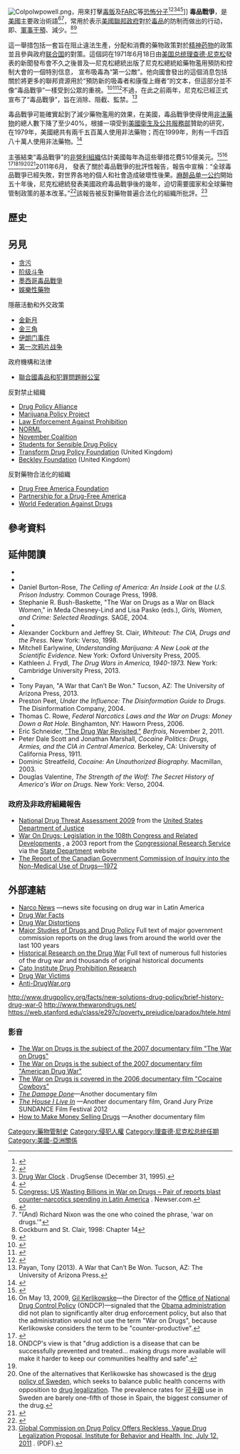 {{expand|time=2017-09-21}}
[[File:Colpolwpowell.png|thumb]]，用來打擊[[毒贩|毒贩]]及[[哥伦比亚革命武装力量－人民军|FARC]]等[[游击战|恐怖分子]]<ref>{{cite web|title=Colombia Program At-A-Glance|url=https://www.usaid.gov/sites/default/files/Colombia%20Country%20Fact%20Sheet%20Augst%202013_USAID_at_a_Glance.pdf|website=usaid.gov|publisher=United States Agency for International Development|accessdate=2015-10-20|archive-date=2016-01-09|archive-url=https://web.archive.org/web/20160109132325/https://www.usaid.gov/sites/default/files/Colombia%20Country%20Fact%20Sheet%20Augst%202013_USAID_at_a_Glance.pdf|dead-url=no}}</ref><ref>{{cite news | url=http://articles.latimes.com/2011/jun/09/world/la-fg-narco-contract-20110609 | work=Los Angeles Times | first=Brian | last=Bennett | title=U.S. can't justify its drug war spending, reports say | date=2011-06-09 | accessdate=2017-05-08 | archive-date=2015-04-29 | archive-url=https://web.archive.org/web/20150429170746/http://articles.latimes.com/2011/jun/09/world/la-fg-narco-contract-20110609 | dead-url=no }}</ref><ref>[http://www.drugsense.org/cms/wodclock Drug War Clock] {{Wayback|url=http://www.drugsense.org/cms/wodclock |date=20110810163837 }}. DrugSense (December 31, 1995).</ref><ref>{{cite news | url=https://www.theguardian.com/world/2011/apr/03/us-bank-mexico-drug-gangs | location=London | work=The Guardian | first=Ed | last=Vulliamy | title=How a big US bank laundered billions from Mexico's murderous drug gangs | date=2011-04-03 | accessdate=2017-05-08 | archive-date=2016-12-22 | archive-url=https://web.archive.org/web/20161222155445/https://www.theguardian.com/world/2011/apr/03/us-bank-mexico-drug-gangs | dead-url=no }}</ref><ref>[http://www.newser.com/story/120578/congress-us-wasting-billions-in-war-on-drugs.html Congress: US Wasting Billions in War on Drugs – Pair of reports blast counter-narcotics spending in Latin America] {{Wayback|url=http://www.newser.com/story/120578/congress-us-wasting-billions-in-war-on-drugs.html |date=20130514084709 }}. Newser.com.</ref>]]
{{Campaignbox 毒品戰爭相關衝突}}
'''毒品戰爭'''，是[[美國|美國]]主要政治術語<ref>{{Cite web |url=http://www.npr.org/2016/03/27/472023148/legalize-all-drugs-the-risks-are-tremendous-without-defining-the-problem |title=存档副本 |access-date=2017-05-05 |archive-date=2017-05-12 |archive-url=https://web.archive.org/web/20170512114404/http://www.npr.org/2016/03/27/472023148/legalize-all-drugs-the-risks-are-tremendous-without-defining-the-problem |dead-url=no }}</ref><ref>"(And) Richard Nixon was the one who coined the phrase, 'war on drugs.'"</ref>，常用於表示[[美國聯邦政府|美國聯邦政府]]對於[[毒品|毒品]]的防制而做出的行动，即{{Link-en|軍事支援|military aid}}、[[入侵|軍事干預]]、減少{{Link-en|非法藥品交易|Illegal drug trade}}。<ref name="whiteout-chapter-14">Cockburn and St. Clair, 1998: Chapter 14</ref><ref name="Bullington 1990 39–55">{{Cite journal|last = Bullington |first = Bruce |author2=Alan A. Block  |date=March 1990 |title =  A Trojan horse: Anti-communism and the war on drugs |url = https://archive.org/details/sim_crime-law-and-social-change_1990-03_14_1/page/39 |journal = Crime, Law and Social Change |volume = 14 |issue = 1 |pages = 39–55 |publisher = Springer Netherlands |issn = 1573-0751 |doi = 10.1007/BF00728225 }}</ref>

這一舉措包括一套旨在阻止違法生產，分配和消費的藥物政策對於[[精神药物|精神药物]]的政策並且參與政府[[联合国|联合国]]的對策。這個詞在1971年6月18日由[[美国总统|美国总统]][[理查德·尼克松|理查德·尼克松]]發表的新聞發布會不久之後普及—尼克松總統出版了尼克松總統給藥物濫用預防和控制大會的一個特別信息， 宣布吸毒為“第一公敵”。他向國會發出的這個消息包括關於將更多的聯邦資源用於“預防新的吸毒者和康復上癮者”的文本，但這部分並不像“毒品戰爭”一樣受到公眾的重視。<ref>{{cite web|url=http://www.presidency.ucsb.edu/ws/?pid=3048|title=Richard Nixon: Special Message to the Congress on Drug Abuse Prevention and Control.|publisher=|accessdate=2017-05-05|archive-date=2013-12-12|archive-url=https://web.archive.org/web/20131212201341/http://www.presidency.ucsb.edu/ws/?pid=3048|dead-url=no}}</ref><ref name="Nixon Calls War on Drugs">{{cite news|title=Nixon Calls War on Drugs|url=https://news.google.com/newspapers?id=-5IjAAAAIBAJ&sjid=RLcFAAAAIBAJ&pg=973,31915&dq=nixon+war+on+drugs&hl=en|accessdate=2012-10-13|newspaper=The Palm Beach Post|date=1971-06-18|archive-date=2015-10-12|archive-url=https://web.archive.org/web/20151012234718/https://news.google.com/newspapers?id=-5IjAAAAIBAJ&sjid=RLcFAAAAIBAJ&pg=973,31915&dq=nixon+war+on+drugs&hl=en|dead-url=no}}</ref><ref>{{cite news|last=Dufton|first=Emily|title=The War on Drugs: How President Nixon Tied Addiction to Crime|url=https://www.theatlantic.com/health/archive/2012/03/the-war-on-drugs-how-president-nixon-tied-addiction-to-crime/254319/|accessdate=2012-10-13|newspaper=The Atlantic|date=2012-03-26|archive-date=2012-11-05|archive-url=https://web.archive.org/web/20121105093614/http://www.theatlantic.com/health/archive/2012/03/the-war-on-drugs-how-president-nixon-tied-addiction-to-crime/254319/|dead-url=no}}</ref>不過，在此之前兩年，尼克松已經正式宣布了“毒品戰爭”，旨在消除、阻截、監禁。<ref>Payan, Tony (2013). A War that Can’t Be Won. Tucson, AZ: The University of Arizona Press.</ref>

毒品戰爭可能確實起到了減少藥物濫用的效果，在美國，毒品戰爭使得使用[[非法藥物|非法藥物]]的總人數下降了至少40%，根據一項受到[[美國衛生及公共服務部|美國衛生及公共服務部]]贊助的研究，在1979年，美國總共有兩千五百萬人使用非法藥物；而在1999年，則有一千四百八十萬人使用非法藥物。<ref>{{cite web |author1=National Institute on Drug Abuse |title=Fact Sheet - Substance Abuse - A National Challenge Prevention, Treatment and Research at HHS |url=https://archives.drugabuse.gov/news-events/news-releases/2000/12/fact-sheet-substance-abuse-national-challenge-prevention-treatment-research-hhs |website=National Institute on Drug Abuse |publisher=National Institute on Drug Abuse |access-date=2021-02-26 |archive-date=2021-03-19 |archive-url=https://web.archive.org/web/20210319001311/https://archives.drugabuse.gov/news-events/news-releases/2000/12/fact-sheet-substance-abuse-national-challenge-prevention-treatment-research-hhs |dead-url=no }}</ref>

主張結束“毒品戰爭”的[[非營利組織|非營利組織]]{{Link-en|Drug Policy Alliance|Drug Policy Alliance}}估計美國每年為這些舉措花費510億美元。<ref>{{cite web|title=Drug War Statistics|url=http://www.drugpolicy.org/drug-war-statistics|publisher=Drug Policy Alliance|accessdate=2014-02-25|archive-date=2017-07-05|archive-url=https://web.archive.org/web/20170705125711/http://www.drugpolicy.org/drug-war-statistics|dead-url=yes}}</ref><ref>On May 13, 2009, [[Gil_Kerlikowske|Gil Kerlikowske]]—the Director of the [[Office_of_National_Drug_Control_Policy|Office of National Drug Control Policy]] (ONDCP)—signaled that the [[Presidency_of_Barack_Obama|Obama administration]] did not plan to significantly alter drug enforcement policy, but also that the administration would not use the term "War on Drugs", because Kerlikowske considers the term to be "counter-productive".</ref>
<ref name="WSJCZAR">{{Cite news|title=White House Czar Calls for End to 'War on Drugs'|url=https://online.wsj.com/article/SB124225891527617397.html|work=The Wall Street Journal|date=2009-05-14|accessdate=2009-05-14|first=Gary|last=Fields|archive-date=2013-08-22|archive-url=https://web.archive.org/web/20130822170303/http://online.wsj.com/article/SB124225891527617397.html|dead-url=no}}</ref><ref>ONDCP's view is that "drug addiction is a disease that can be successfully prevented and treated... making drugs more available will make it harder to keep our communities healthy and safe".</ref><ref name="dup2"/><ref>One of the alternatives that Kerlikowske has showcased is the [[drug_policy_of_Sweden|drug policy of Sweden]], which seeks to balance public health concerns with opposition to [[drug_legalization|drug legalization]]. The prevalence rates for [[可卡因|可卡因]] use in Sweden are barely one-fifth of those in Spain, the biggest consumer of the drug.</ref><ref>{{cite web | url=http://www.thelocal.se/20140410/swedens-strict-anti-drug-laws | title=Sweden's tough drug laws leave addicts behind | work=[[The_Local|The Local]] | date=2014-04-10 | accessdate=2014-09-10 | archive-date=2020-12-19 | archive-url=https://web.archive.org/web/20201219075023/http://www.thelocal.se/20140410/swedens-strict-anti-drug-laws | dead-url=no }}</ref>2011年6月， {{Link-en|全球藥物政策委員會|Global Commission on Drug Policy}}發表了關於毒品戰爭的批評性報告，報告中宣稱：“全球毒品戰爭已經失敗，對世界各地的個人和社會造成破壞性後果。[[麻醉品单一公约|麻醉品单一公约]]開始五十年後，尼克松總統發表美國政府毒品戰爭後的幾年，迫切需要國家和全球藥物管制政策的基本改革。”<ref>{{cite book|title=War on Drugs|year=2011|publisher=The Global Commission on Drug Policy|page=24|url=http://www.scribd.com/fullscreen/56924096?access_key=key-xoixompyejnky70a9mq|access-date=2017-05-05|archive-date=2021-04-10|archive-url=https://web.archive.org/web/20210410234037/http://www.scribd.com/fullscreen/56924096?access_key=key-xoixompyejnky70a9mq|dead-url=no}}</ref>該報告被反對藥物普遍合法化的組織所批評。<ref name="dup2">[http://www.ibhinc.org/pdfs/IBHCommentaryonGlobalCommissionReport71211.pdf Global Commission on Drug Policy Offers Reckless, Vague Drug Legalization Proposal, Institute for Behavior and Health, Inc, July 12, 2011] {{Wayback|url=http://www.ibhinc.org/pdfs/IBHCommentaryonGlobalCommissionReport71211.pdf |date=20110726165232 }}. (PDF).</ref>

== 歷史 ==
{{Main article|History of United States drug prohibition}}
{{See also|Legal history of cannabis in the United States}}
<!---
=== 20th century ===
The first U.S. law that restricted the distribution and use of certain drugs was the [[Harrison_Narcotics_Tax_Act|Harrison Narcotics Tax Act]] of 1914. The first local laws came as early as 1860.<ref>{{cite web |url=http://www.pbs.org/wgbh/pages/frontline/shows/heroin/etc/history.html |title=Opium Throughout History |publisher=PBS Frontline |accessdate=2010-10-08}}</ref> In 1919, the United States passed the [[美國憲法第十八修正案|18th Amendment]], prohibiting the sale, manufacture, and transportation of [[乙醇|alcohol]], with exceptions for religious and medical use. In 1920, the United States passed the [[National_Prohibition_Act|National Prohibition Act]] (Volstead Act), enacted to carry out the provisions in law of the 18th Amendment.

The [[Federal_Bureau_of_Narcotics|Federal Bureau of Narcotics]] was established in the [[美国财政部|United States Department of the Treasury]] by an act of June 14, 1930 (46 Stat. 585).<ref>{{cite web|url=http://www.archives.gov/research/guide-fed-records/groups/170.html#170.3 |title=Records of the Drug Enforcement Administration DEA |publisher=Archives.gov |accessdate=2011-03-27}}</ref> In 1933, [[禁酒時期|the federal prohibition for alcohol]] was repealed by passage of the [[美利坚合众国宪法第二十一条修正案|21st Amendment]]. In 1935, President [[富兰克林·德拉诺·罗斯福|Franklin D. Roosevelt]] publicly supported the adoption of the [[Uniform_State_Narcotic_Drug_Act|Uniform State Narcotic Drug Act]]. ''[[纽约时报|The New York Times]]'' used the headline "Roosevelt Asks Narcotic War Aid".<ref>{{cite web|url=http://www.druglibrary.net/schaffer/History/e1930/rooseveltasks.htm |title=ROOSEVELT ASKS NARCOTIC WAR AID, 1935 |publisher=Druglibrary.net |accessdate=2011-03-27}}</ref><ref>{{cite web|url=http://www.presidency.ucsb.edu/ws/index.php?pid=15024 |title=Letter to the World Narcotic Defense Association. March 21, 1935 |publisher=Presidency.ucsb.edu |accessdate=2011-03-27}}</ref>

In 1937, the [[Marihuana_Tax_Act_of_1937|Marihuana Tax Act of 1937]] was passed. Several scholars have claimed that the goal was to destroy the hemp industry,<ref name="nafta-neocolonialism-129">{{Cite book|last1=French|first1=Laurence|first2=Magdaleno|last2=Manzanárez|title=NAFTA & neocolonialism: comparative criminal, human & social justice|publisher=University Press of America|year=2004|page=129|isbn=978-0-7618-2890-7|url=https://books.google.com/?id=4ozF1Yg-c4MC&pg=PA129}}</ref><ref>Earlywine, 2005: [https://books.google.com/books?id=r9wPbxMAG8cC&pg=PA24 p. 24]</ref><ref name="under-influence-55">Peet, 2004: [https://books.google.com/?id=uC0_YznYjScC&pg=PA55 p. 55]</ref> largely as an effort of businessmen [[安德鲁·W·梅隆|Andrew Mellon]], [[威廉·赫斯特|Randolph Hearst]], and the [[杜邦家族|Du Pont family]].<ref name="nafta-neocolonialism-129" /><ref name="under-influence-55" /> These scholars argue that with the invention of the [[decorticator|decorticator]], hemp became a very cheap substitute for the [[木浆|paper pulp]] that was used in the newspaper industry.<ref name="nafta-neocolonialism-129" /><ref>{{Cite book|title=Bound in twine: the history and ecology of the henequen-wheat complex for Mexico and the American and Canadian Plains, 1880–1950|author=Sterling Evans|publisher=Texas A&M University Press|year=2007|isbn=978-1-58544-596-7|page=27|url=https://books.google.com/books?id=_wFkZgyuGFAC&pg=PA27}}</ref> These scholars believe that Hearst felt{{dubious|date=March 2015}} that this was a threat to his extensive timber holdings.  Mellon, [[美国财政部长|United States Secretary of the Treasury]] and the wealthiest man in America, had invested heavily in the [[杜邦|DuPont]]'s new synthetic fiber, nylon, and considered {{dubious|date=March 2015}} its success to depend on its replacement of the traditional resource, hemp.<ref name="nafta-neocolonialism-129" /><ref>{{cite book|editor=Evans, Sterling|title=The borderlands of the American and Canadian Wests: essays on regional history of the forty-ninth parallel|publisher=University of Nebraska Press|year=2006|isbn=978-0-8032-1826-0|page=199|url=https://books.google.com/books?id=xBELvIaDXxAC&pg=PA199}}</ref><ref>{{cite book|author=Gerber, Rudolph Joseph|title=Legalizing marijuana: drug policy reform and prohibition politics|publisher=Greenwood Publishing Group|year=2004|isbn=978-0-275-97448-0|page=7|url=https://books.google.com/books?id=WMOdI9pC-gEC&pg=PA7}}</ref><ref>{{cite book|author=Earleywine, Mitchell|title=Understanding marijuana: a new look at the scientific evidence|publisher=Oxford University Press|year=2005|isbn=978-0-19-518295-8|page=231|url=https://books.google.com/books?id=r9wPbxMAG8cC&pg=PA231}}</ref><ref>{{cite book|author1=Robinson, Matthew B.  |author2=Scherlen, Renee G. |lastauthoramp=yes |title=Lies, damned lies, and drug war statistics: a critical analysis of claims made by the office of National Drug Control Policy|publisher=SUNY Press|year=2007|isbn=978-0-7914-6975-0|page=12|url=https://books.google.com/books?id=dwGpsNjv_1kC&pg=PA12}}</ref><ref>{{cite book|author=Rowe, Thomas C.|title=Federal narcotics laws and the war on drugs: money down a rat hole|publisher=Psychology Press|year=2006|isbn=978-0-7890-2808-2|page=26|url=https://books.google.com/books?id=v1tz6nP6fdwC&pg=PA26}}</ref><ref>{{cite book|editors=Sullivan, Larry E. et al.|title=Encyclopedia of Law Enforcement: Federal|publisher=SAGE|year=2005|isbn=978-0-7619-2649-8|page=747|url=https://books.google.com/books?id=FtgYAAAAIAAJ&q=hearst+hemp&dq=hearst+hemp}}</ref><ref>{{cite book|author=Lusane, Clarence|authorlink=Clarence Lusane|title=Pipe dream blues: racism and the war on drugs|publisher=South End Press|year=1991|isbn=978-0-89608-410-0|pages=37–38|url=https://books.google.com/books?id=flIjcQBwu68C&pg=PA37}}</ref> However, there were circumstances that contradict these claims. One reason for doubts about those claims is that the new decorticators did not perform fully satisfactorily in commercial production.<ref name="Dew">{{cite web|url=https://archive.org/stream/fiberproductioni518dewe#page/66/mode/2up|author=Dewey LH|title=Fiber production in the western hemisphere|date=1943|page=67|publisher=United States Printing Office, Washington|accessdate=2015-02-25}}</ref> To produce fiber from hemp was a labor-intensive process if you include harvest, transport and processing. Technological developments decreased the labor with hemp but not sufficient to eliminate this disadvantage.<ref>[http://www.aae.wisc.edu/pubs/sps/pdf/stpap443.pdf T. Randall Fortenbery and Michael Bennett: Is Industrial Hemp Worth Further Study in the US? A Survey of the Literature,  Department of Agricultural and Applied Economics, University of Wisconsin – Ma7dison. July 2001]</ref><ref>{{cite web|url=http://druglibrary.org/schaffer/library/hemp_conspiracy.htm|title=Was there a conspiracy to outlaw hemp because it was a threat to theDuPonts and other industrial interests?|publisher=}}</ref>

On October 27, 1970, Congress passes the [[Comprehensive_Drug_Abuse_Prevention_and_Control_Act_of_1970|Comprehensive Drug Abuse Prevention and Control Act of 1970]], which, among other things, categorizes controlled substances based on their medicinal use and potential for addiction.<ref name="frontline" /> In 1971, two congressmen released an explosive report on the growing heroin epidemic among U.S. servicemen in Vietnam; ten to fifteen percent of the servicemen were addicted to heroin, and President Nixon declared drug abuse to be "public enemy number one".<ref name="frontline" /><ref name="dupoint">[http://www.pbs.org/wgbh/pages/frontline/shows/drugs/interviews/dupont.html WGBH educational foundation. Interview with Dr. Robert Dupoint]. Pbs.org (February 18, 1970).</ref>

Although Nixon declared "drug abuse" to be public enemy number one in 1971,<ref name=Chronology>{{cite web|title=Thirty Years of America's Drug War|url=http://www.pbs.org/wgbh/pages/frontline/shows/drugs/cron/|work=Frontline|publisher=PBS|accessdate=2012-10-19}}</ref> the policies that his administration implemented as part of the [[Comprehensive_Drug_Abuse_Prevention_and_Control_Act_of_1970|Comprehensive Drug Abuse Prevention and Control Act of 1970]] were a continuation of drug prohibition policies in the U.S., which started in 1914.<ref name=frontline>[http://www.pbs.org/wgbh/pages/frontline/shows/drugs/cron/ Thirty Years of America's Drug War, a Chronology]. [[Frontline_(U.S._TV_series)|Frontline (U.S. TV series)]].</ref><ref name=npr>[http://www.npr.org/templates/story/story.php?storyId=9252490 Timeline: America's War on Drugs]. April 2, 2007. [[全国公共广播电台|NPR]].</ref>

<blockquote>"The Nixon campaign in 1968, and the Nixon White House after that, had two enemies: the antiwar left and black people. You understand what I'm saying? We knew we couldn't make it illegal to be either against the war or black, but by getting the public to associate the hippies with marijuana and blacks with heroin, and then criminalizing both heavily, we could disrupt those communities. We could arrest their leaders, raid their homes, break up their meetings, and vilify them night after night on the evening news. Did we know we were lying about the drugs? Of course we did."<br/> - [[John_Ehrlichman|John Ehrlichman]], to Dan Baum<ref>http://harpers.org/author/danbaum/</ref><ref>http://www.danbaum.com/</ref><ref>http://www.huffingtonpost.com/2009/05/08/dan-baum-fired-by-inew-yo_n_200457.html</ref> for [[哈泼斯杂志|Harper's Magazine]]<ref>http://harpers.org/archive/2016/04/legalize-it-all/?single=1</ref> in 1994, about President [[理查德·尼克松|Richard Nixon]]'s war on drugs, declared in 1971.<ref>http://www.vox.com/2016/3/22/11278760/war-on-drugs-racism-nixon</ref><ref>[[John_Ehrlichman#War_on_drugs|John Ehrlichman § War on drugs]]</ref></blockquote>

In 1973, the [[美国缉毒局|Drug Enforcement Administration]] was created to replace the [[麻醉药物和危险药物管理局|Bureau of Narcotics and Dangerous Drugs]].<ref name="frontline" />

The Nixon Administration also repealed the federal 2–10-year [[mandatory_sentencing|mandatory minimum sentences]] for  possession of marijuana and started federal demand reduction programs and drug-treatment programs. [[Robert_DuPont|Robert DuPont]], the "Drug czar" in the Nixon Administration, stated it would be more accurate to say that Nixon ended, rather than launched, the "war on drugs".  DuPont also argued that it was the proponents of drug legalization that popularized the term "war on drugs".<ref name="dup2"/>{{Unreliable source?|date=February 2014}}

In 1982, Vice President [[乔治·H·W·布什|George H. W. Bush]] and his aides began pushing for the involvement of the CIA and U.S. military in drug interdiction efforts.<ref>Scott and Marshall, 1991: p. 2</ref>[[File:Fuerza_del_Estado_Michoacán.jpg|thumb]] claims nearly 50,000 lives each year.]]
The [[Office_of_National_Drug_Control_Policy|Office of National Drug Control Policy]] (ONDCP) was originally established by the National Narcotics Leadership Act of 1988,<ref>[[National_Narcotics_Leadership_Act_of_1988|National Narcotics Leadership Act of 1988]] (Anti–Drug Abuse Act of 1988), {{USStatute|100|690|102|4181|1988|11|18}}</ref><ref>{{citation | title= B-303495, Office of National Drug Control Policy – Video News Release | publisher= [[Government_Accountability_Office|Government Accountability Office]] | date= 2005-01-04 | last= Gamboa | first= Anthony H. | at= footnote 6, page 3 | url= http://www.gao.gov/decisions/appro/303495.pdf}}</ref> which mandated a national anti-drug media campaign for youth, which would later become the [[National_Youth_Anti-Drug_Media_Campaign|National Youth Anti-Drug Media Campaign]].<ref>Treasury and General Government Appropriations Act of 1998, {{USPL|105|61}}, {{USStat|111|1272}}, at 111 Stat. 1294</ref> The director of ONDCP is commonly known as the [[Drug_czar|Drug czar]],<ref name="frontline" /> and it was first implemented in 1989 under President [[乔治·H·W·布什|George H. W. Bush]],<ref>{{cite web|url=http://www.pbs.org/wgbh/pages/frontline/shows/drugs/cron/ |title=frontline: drug wars: thirty years of America's drug war |publisher=PBS |accessdate=2011-03-27}}</ref> and raised to cabinet-level status by [[比尔·克林顿|Bill Clinton]] in 1993.<ref>{{cite web | url=http://www.huffingtonpost.com/tom-angell/bill-clinton-drug-war_b_2271885.html | title=Does Bill Clinton Support Legalizing Marijuana? | work=Huffington Post | date=2012-12-10 | accessdate=2014-10-28 | author=Angell, Tom}}</ref> These activities were subsequently funded by the Treasury and General Government Appropriations Act of 1998.<ref>[[Treasury_and_General_Government_Appropriations_Act_of_1998|Treasury and General Government Appropriations Act of 1998]], {{USPL|105|61}}, {{USStat|111|1272}}</ref><ref>{{citation | title= GAO-06-818, ONDCP Media Campaign: Contractor's National Evaluation Did Not Find That the Youth Anti-Drug Media Campaign Was Effective in Reducing Youth Drug Use | publisher= [[Government_Accountability_Office|Government Accountability Office]] | date= August 2006 | page= 1 | url= http://www.gao.gov/new.items/d06818.pdf }}</ref> The Drug-Free Media Campaign Act of 1998 codified the  campaign at {{USC|21|1708}}.<ref>Drug-Free Media Campaign Act of 1998 (Omnibus Consolidated and Emergency Supplemental Appropriations Act, 1999), {{USStatute|105|277|112|268|1998|10|21}}, at 112 Stat. 2681-752</ref>

=== 21st century ===
The [[Global_Commission_on_Drug_Policy|Global Commission on Drug Policy]] released a report on June 2, 2011 alleging that "The War On Drugs Has Failed".  The commissioned was made up of 22 self-appointed members including a number of prominent international politicians and writers. U.S. Surgeon General [[Regina_Benjamin|Regina Benjamin]] also released the first ever National Prevention Strategy.<ref>[http://www.healthcare.gov/center/councils/nphpphc/strategy/index.html National Prevention Strategy, June 16, 2011]. Healthcare.gov (June 16, 2011). {{webarchive |url=https://web.archive.org/web/20110902021349/http://www.healthcare.gov/center/councils/nphpphc/strategy/index.html |date=2011-09-02 }}</ref>

On May 21, 2012, the U.S. Government published an updated version of its Drug Policy.<ref>[http://www.whitehouse.gov/ondcp/policy-and-research/principles-of-modern-drug-policy Principles of Modern Drug Policy]. Whitehouse.gov.</ref> The director of [[ONDCP|ONDCP]] stated simultaneously that this policy is something different from the "War on Drugs":
* The U.S Government sees the policy as a "third way" approach to drug control; an approach that is based on the results of a huge investment in research from some of the world's preeminent scholars on disease of substance abuse.
* The policy does not see drug legalization as the "silver bullet" solution to drug control.
* It is not a policy where success is measured by the number of arrests made or prisons built.<ref>[http://www.whitehouse.gov/ondcp/news-releases-remarks/principles-of-modern-drug-policy-directors-remarks-at-the-world-federation-against-drugs Statement of the Government of the United States of America World Federation Against Drugs 3rd World Forum, May 21, 2012, Stockholm, Sweden]. Whitehouse.gov (September 21, 2012).</ref>

At the same meeting was a declaration signed by the representatives of Italy, the Russian Federation, Sweden, the United Kingdom and the United States in line with this:
"Our approach must be a balanced one, combining effective enforcement to restrict the supply of drugs, with efforts to reduce demand and build recovery; supporting people to live a life free of addiction".<ref>[http://www.wfad.se/images/articles/Final_statement_WFAD.pdf Joint statement For a humane and balanced drug policy, Stockholm 20 May 2012]. (PDF).</ref>

In March 2016 the [[国际麻醉药管制委员会|International Narcotics Control Board]] stated that the International Drug Control treaties do not mandata a "war on drugs".<ref>[http://www.unis.unvienna.org/unis/en/pressrels/2016/unisnar1264.html INCB Report 2015 - Press material] United Nations Information Service 2.3.2016.</ref>
--->

==另見==
{{div col}}
* [[贪污|贪污]]
* [[阶级斗争|阶级斗争]]
* [[墨西哥毒品戰爭|墨西哥毒品戰爭]]
* [[娛樂性藥物|娛樂性藥物]]

;隱蔽活動和外交政策

* [[金新月|金新月]]
* [[金三角|金三角]]
* [[伊朗门事件|伊朗门事件]]
* [[第一次鸦片战争|第一次鸦片战争]]

;政府機構和法律

* [[聯合國毒品和犯罪問題辦公室|聯合國毒品和犯罪問題辦公室]]

;反對禁止組織
* [[Drug_Policy_Alliance|Drug Policy Alliance]]
* [[Marijuana_Policy_Project|Marijuana Policy Project]]
* [[Law_Enforcement_Against_Prohibition|Law Enforcement Against Prohibition]]
* [[NORML|NORML]]
* [[November_Coalition|November Coalition]]
* [[Students_for_Sensible_Drug_Policy|Students for Sensible Drug Policy]]
* [[Transform_Drug_Policy_Foundation|Transform Drug Policy Foundation]] (United Kingdom)
* [[Beckley_Foundation|Beckley Foundation]] (United Kingdom)

;反對藥物合法化的組織
* [[Drug_Free_America_Foundation|Drug Free America Foundation]]
* [[Partnership_for_a_Drug-Free_America|Partnership for a Drug-Free America]]
* [[World_Federation_Against_Drugs|World Federation Against Drugs]]
{{div col end}}

==參考資料==
{{Reflist|colwidth=30em}}

==延伸閱讀==
* {{cite book|author=Johann Hari|title=[[Chasing_the_Scream|Chasing the Scream: The First and Last Days of the War on Drugs]]|location=London, New York|year=2015|publisher= Bloomsbury|isbn=978-1-620-408902}}
* {{Cite journal|author1=Michael Blanchard|author2=Gabriel J. Chin|ssrn=1128945|title=Identifying the Enemy in the War on Drugs: A Critique of the Developing Rule Permitting Visual Identification of Indescript White Powders in Narcotics Prosecutions|journal=American University Law Review|issue=47|page=557|year=1998}}
* Daniel Burton-Rose, ''The Celling of America: An Inside Look at the U.S. Prison Industry.'' Common Courage Press, 1998.
* Stephanie R. Bush-Baskette, "The War on Drugs as a War on Black Women," in Meda Chesney-Lind and Lisa Pasko (eds.), ''Girls, Women, and Crime: Selected Readings.'' SAGE, 2004.
* {{Cite journal|author=Gabriel Chin|ssrn=390109|title=Race, the War on Drugs and the Collateral Consequences of Criminal Conviction|journal=Gender, Race & Justice|issue=6|page=253|year=2002}}
* Alexander Cockburn and Jeffrey St. Clair, ''Whiteout: The CIA, Drugs and the Press.'' New York: Verso, 1998.
* Mitchell Earlywine, ''Understanding Marijuana: A New Look at the Scientific Evidence.'' New York: Oxford University Press, 2005.
* Kathleen J. Frydl, ''The Drug Wars in America, 1940-1973.'' New York: Cambridge University Press, 2013.
* {{Cite journal|author=Kenneth B. Nunn|url=http://heinonline.org/HOL/LandingPage?collection=journals&handle=hein.journals/jgrj6&div=19&id=&page=|title=Race, Crime and the Pool of Surplus Criminality: Or Why the War on Drugs Was a War on Blacks|journal=Gender, Race & Justice|issue=6|page=381|year=2002|access-date=2022-01-04|archive-date=2021-02-25|archive-url=https://web.archive.org/web/20210225061530/https://heinonline.org/HOL/LandingPage?collection=journals&handle=hein.journals%2Fjgrj6&div=19&id=&page=|dead-url=no}}
* Tony Payan, "A War that Can’t Be Won." Tucson, AZ: The University of Arizona Press, 2013.
* Preston Peet, ''Under the Influence: The Disinformation Guide to Drugs.'' The Disinformation Company, 2004.
* Thomas C. Rowe, ''Federal Narcotics Laws and the War on Drugs: Money Down a Rat Hole.'' Binghamton, NY: Haworn Press, 2006.
* Eric Schneider, [http://www.berfrois.com/2011/11/eric-schneider-smack-demand/ "The Drug War Revisited,"] {{Wayback|url=http://www.berfrois.com/2011/11/eric-schneider-smack-demand/ |date=20210303011653 }} ''Berfrois,'' November 2, 2011.
* Peter Dale Scott and Jonathan Marshall, ''Cocaine Politics: Drugs, Armies, and the CIA in Central America.'' Berkeley, CA: University of California Press, 1911.
* Dominic Streatfeild, ''Cocaine: An Unauthorized Biography.'' Macmillan, 2003.
* Douglas Valentine, ''The Strength of the Wolf: The Secret History of America's War on Drugs.'' New York: Verso, 2004.

=== 政府及非政府組織報告 ===
* [http://www.justice.gov/ndic/pubs31/31379/index.htm National Drug Threat Assessment 2009] {{Wayback|url=http://www.justice.gov/ndic/pubs31/31379/index.htm |date=20120504070611 }} from the [[美国司法部|United States Department of Justice]]
* [http://fpc.state.gov/documents/organization/19493.pdf War On Drugs: Legislation in the 108th Congress and Related Developments] {{Wayback|url=http://fpc.state.gov/documents/organization/19493.pdf |date=20181216032130 }}, a 2003 report from the [[Congressional_Research_Service|Congressional Research Service]] via the [[美国国务院|State Department]] website
* [http://www.druglibrary.org/schaffer/Library/studies/ledain/ldctoc.html The Report of the Canadian Government Commission of Inquiry into the Non-Medical Use of Drugs—1972] {{Wayback|url=http://www.druglibrary.org/schaffer/Library/studies/ledain/ldctoc.html |date=20120716222938 }}

==外部連結==
{{commons category|War on Drugs}}
* [http://www.narconews.com/ Narco News] {{Wayback|url=http://www.narconews.com/ |date=20170511091501 }}—news site focusing on drug war in Latin America
* [http://www.drugwarfacts.org/ Drug War Facts] {{Wayback|url=http://www.drugwarfacts.org/ |date=20170510212506 }}
* [http://www.drugwardistortions.org/ Drug War Distortions] {{Wayback|url=http://www.drugwardistortions.org/ |date=20170521173840 }}
* [http://www.Druglibrary.org/schaffer/library/studies/studies.htm Major Studies of Drugs and Drug Policy] {{Wayback|url=http://www.druglibrary.org/schaffer/library/studies/studies.htm |date=20201101234306 }} Full text of major government commission reports on the drug laws from around the world over the last 100 years
* [http://www.Druglibrary.org/schaffer/history/history.htm Historical Research on the Drug War] {{Wayback|url=http://www.druglibrary.org/schaffer/history/history.htm |date=20201103170753 }} Full text of numerous full histories of the drug war and thousands of original historical documents
* [https://web.archive.org/web/20080705105743/http://cato.org/current/drug-war/index.html Cato Institute Drug Prohibition Research]
* [http://www.drugwarrant.com/articles/drug-war-victim/ Drug War Victims] {{Wayback|url=http://www.drugwarrant.com/articles/drug-war-victim/ |date=20210414181540 }}
* [https://web.archive.org/web/20130906071431/http://anti-drugwar.org/ Anti-DrugWar.org]{{cbignore|bot=medic}}
http://www.drugpolicy.org/facts/new-solutions-drug-policy/brief-history-drug-war-0 {{Wayback|url=http://www.drugpolicy.org/facts/new-solutions-drug-policy/brief-history-drug-war-0 |date=20170911041207 }}
http://www.thewarondrugs.net/ {{Wayback|url=http://www.thewarondrugs.net/ |date=20201208201657 }}
https://web.stanford.edu/class/e297c/poverty_prejudice/paradox/htele.html {{Wayback|url=https://web.stanford.edu/class/e297c/poverty_prejudice/paradox/htele.html |date=20190106162025 }}
=== 影音 ===
* [http://www.war-on-drugs.com/ The War on Drugs is the subject of the 2007 documentary film "The War on Drugs"] {{Wayback|url=http://www.war-on-drugs.com/ |date=20070509104814 }}
* [http://www.americandrugwar.com/ The War on Drugs is the subject of the 2007 documentary film "American Drug War"] {{Wayback|url=http://www.americandrugwar.com/ |date=20190810211626 }}
* [https://web.archive.org/web/20120929045800/http://www.rakontur.com/cocainecowboys/ The War on Drugs is covered in the 2006 documentary film "Cocaine Cowboys"]
* [https://web.archive.org/web/20070930014511/http://www.onf.ca/webextension/damage-done/home.php ''The Damage Done'']—Another documentary film
* [http://www.thehouseilivein.org/ ''The House I Live In''] {{Wayback|url=http://www.thehouseilivein.org/ |date=20210323014315 }}—Another documentary film, Grand Jury Prize SUNDANCE Film Festival 2012
* [http://tribecafilm.com/tribecafilm/filmguide/how-to-make-money-selling/ How to Make Money Selling Drugs] {{Wayback|url=http://tribecafilm.com/tribecafilm/filmguide/how-to-make-money-selling/ |date=20210120041448 }}—Another documentary film

{{drug use|state=collapsed}}
{{美国索引}}
{{理查德·尼克松}}

{{DEFAULTSORT:War On Drugs}}
[[Category:藥物管制史|Category:藥物管制史]]
[[Category:侵犯人權|Category:侵犯人權]]
[[Category:理查德·尼克松总统任期|Category:理查德·尼克松总统任期]]
[[Category:美國-亞洲關係|Category:美國-亞洲關係]]
